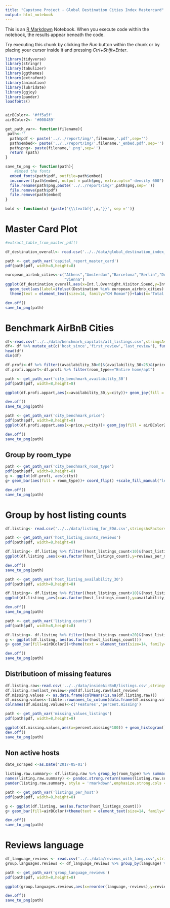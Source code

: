 ```yaml
---
title: "Capstone Project - Global Destination Cities Index Mastercard"
output: html_notebook
---
```


This is an [R Markdown](http://rmarkdown.rstudio.com) Notebook. When you execute code within the notebook, the results appear beneath the code. 

Try executing this chunk by clicking the *Run* button within the chunk or by placing your cursor inside it and pressing *Ctrl+Shift+Enter*. 

```r
library(tidyverse)
library(stringr)
library(tabulizer)
library(ggthemes)
library(extrafont)
library(animation)
library(lubridate)
library(ggjoy)
library(pander)
loadfonts()


airBColor<- '#ff5a5f'
airBColor2<- '#008489'
```


```r
get_path_var<- function(filename){
 path<-''
  path$pdf <- paste('../../report/img/',filename,'.pdf',sep='')
  path$embed<- paste('../../report/img/',filename,'_embed.pdf',sep='')
  path$png<- paste(filename,'.png',sep='')
  return (path)
}

save_to_png <- function(path){
    #Embed the fonts
  embed_fonts(path$pdf, outfile=path$embed)
  im.convert(path$embed, output = path$png, extra.opts="-density 600")
  file.rename(path$png,paste('../../report/img/',path$png,sep=''))
  file.remove(path$pdf)
  file.remove(path$embed)
}

bold <- function(x) {paste('{\\textbf{',x,'}}', sep ='')}

```


# Master Card Plot
```r
#extract_table_from_master_pdf()

df_destination_overall<- read.csv('../../data/global_destination_index_overall.csv',stringsAsFactors = FALSE)
```

```r
path <- get_path_var('capital_report_master_card')
pdf(path$pdf, width=8,height=8)

european_airbnb_cities<-c("Athens","Amsterdam","Barcelona","Berlin","Dublin","London","Paris","Madrid","Rome","Lagos",
                          "Vienna")
ggplot(df_destination_overall,aes(x=Int.l.Overnight.Visitor.Spend,y=Int.l.Overnight.Visitors,label=Destination))+ geom_point(colour=airBColor,size=.75,alpha=1)  +
  geom_text(aes(label=ifelse((Destination %in% european_airbnb_cities)|(Int.l.Overnight.Visitor.Spend>10) &(Destination!="Kuala Lumpur"),as.character(Destination),'')),hjust=-.25, vjust=0.25,size=3,family="Helvetica" )+
  theme(text = element_text(size=14, family="CM Roman"))+labs(x='Total spending overnight visitors (US$ billions)',y='Total overnight visitors (millions)')+ stat_smooth(method="lm", se=FALSE,color=airBColor2,linetype="dotted", size=.5)+ xlim(0, 32)+ylim(0,22)

dev.off()
save_to_png(path)
```
# Benchmark AirBnB Cities
```r
df<-read.csv('../../data/benchmark_capitals/all_listings.csv',stringsAsFactors = FALSE)
df<- df %>% mutate_at(c('host_since','first_review','last_review'), funs(new_=ymd(.)))
head(df)
dim(df)

df.profi<-df %>% filter((availability_30>0)&(availability_30<25)&(price<200))
df.profi.appart<-df.profi %>% filter(room_type=="Entire home/apt")

```


```r
path <- get_path_var('city_benchmark_availability_30')
pdf(path$pdf, width=8,height=8)

ggplot(df.profi.appart,aes(x=availability_30,y=city))+ geom_joy(fill = airBColor)+theme(text = element_text(size=14, family="CM Roman"))+labs(x='Nights available next 30 days')

dev.off()
save_to_png(path)
```

```r
path <- get_path_var('city_benchmark_price')
pdf(path$pdf, width=8,height=8)
ggplot(df.profi.appart,aes(x=price,y=city))+ geom_joy(fill = airBColor2)+theme(text = element_text(size=14, family="CM Roman"),axis.title.y=element_blank())+labs(x='Price per night($)')

dev.off()
save_to_png(path)
```
## Group by room_type

```r
path <- get_path_var('city_benchmark_room_type')
pdf(path$pdf, width=8,height=8)
g <- ggplot(df.profi, aes(city))
g+ geom_bar(aes(fill = room_type))+ coord_flip() +scale_fill_manual("legend", values = c("Entire home/apt" = airBColor, "Private room" = airBColor2,"Shared room" = "grey"))+theme(text = element_text(size=14, family="CM Roman"),legend.title=element_blank(),axis.title.y=element_blank())+labs(y=' ')

dev.off()
save_to_png(path)
```


# Group by host listing counts
```r
df.listing<- read.csv('../../data/listing_for_EDA.csv',stringsAsFactors = FALSE)
```

```r
path <- get_path_var('host_listing_counts_reviews')
pdf(path$pdf, width=8,height=8)

df.listing<- df.listing %>% filter((host_listings_count<10)&(host_listings_count>0)&(availability_30>0)&(availability_30<27))
ggplot(df.listing ,aes(x=as.factor(host_listings_count),y=reviews_per_month,group=host_listings_count))+ geom_boxplot(fill=airBColor)+theme(text = element_text(size=14, family="CM Roman"),legend.title=element_blank())+labs(x='listings per host',y='number of reviews per month')

dev.off()
save_to_png(path)

```


```r
path <- get_path_var('host_listing_availability_30')
pdf(path$pdf, width=8,height=8)

df.listing<- df.listing %>% filter((host_listings_count<10)&(host_listings_count>0)&(availability_30>0)&(availability_30<27))
ggplot(df.listing ,aes(x=as.factor(host_listings_count),y=availability_30,group=host_listings_count))+ geom_boxplot(fill=airBColor2)+theme(text = element_text(size=14, family="CM Roman"),legend.title=element_blank())+labs(x='listings per host',y='Availability next 30 days')

dev.off()
save_to_png(path)

```

```r
path <- get_path_var('listing_counts')
pdf(path$pdf, width=8,height=8)

df.listing<- df.listing %>% filter((host_listings_count<20)&(host_listings_count>0)&(availability_30>0)&(availability_30<27))
g <- ggplot(df.listing, aes(as.factor(host_listings_count)))
g+ geom_bar(fill=airBColor2)+theme(text = element_text(size=14, family="CM Roman"),legend.title=element_blank())+labs(x='listings owned by host',y='total listings')

dev.off()
save_to_png(path)
```

## Distributioon of missing features
```r
df.listing.raw<-read.csv('../../data/insideAirBnB/listings.csv',stringsAsFactors = FALSE)
df.listing.raw$last_review<-ymd(df.listing.raw$last_review)
df.missing.values <- as.data.frame(colMeans(is.na(df.listing.raw)))
df.missing.values<-tibble::rownames_to_column(data.frame(df.missing.values),'feature')
colnames(df.missing.values)<-c('Features','percent.missing')
```

```r
path <- get_path_var('missing_values_listings')
pdf(path$pdf, width=8,height=8)

ggplot(df.missing.values,aes(x=percent.missing*100)) + geom_histogram()+theme(text = element_text(size=14, family="CM Roman"),legend.title=element_blank())+labs(x='% values missing',y='number of features')
dev.off()
save_to_png(path)
```


## Non active hosts
```r
date_scraped <-as.Date('2017-05-01')

listing.raw.summary<- df.listing.raw %>% group_by(room_type) %>% summarise(total_listing = n(), '% reviewed' =round( mean(!is.na(last_review))*100,2),'% active'=round(mean(((date_scraped-last_review)<60)&(availability_30>0),na.rm=TRUE)*100,2))
names(listing.raw.summary) <- pandoc.strong.return(names(listing.raw.summary))
pander(listing.raw.summary, style = 'rmarkdown',emphasize.strong.cols = 1)

```


```r

path <- get_path_var('listings_per_host')
pdf(path$pdf, width=8,height=8)

g <- ggplot(df.listing, aes(as.factor(host_listings_count)))
g+ geom_bar(fill=airBColor)+theme(text = element_text(size=14, family="CM Roman"),legend.title=element_blank())+labs(x='listings own by host',y='total listings')

dev.off()
save_to_png(path)
```

# Reviews language

```r
df_language_reviews <- read.csv('../../data/reviews_with_lang.csv',stringsAsFactors = FALSE)
group.languages.reviews <- df_language_reviews %>% group_by(language) %>% summarise(reviews = n())
```


```r

path <- get_path_var('group_language_reviews')
pdf(path$pdf, width=8,height=8)

ggplot(group.languages.reviews,aes(x=reorder(language,-reviews),y=reviews))+ geom_bar(stat = 'identity',fill=airBColor)+theme(text = element_text(size=14, family="CM Roman"),legend.title=element_blank(),axis.title=element_blank(),axis.text.x = element_text(angle = 90, hjust = 1,vjust = 0))+labs(x='')

dev.off()
save_to_png(path)
```
